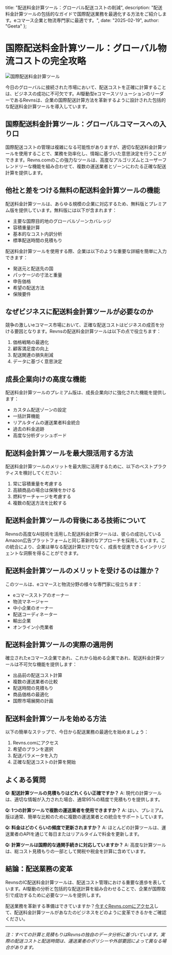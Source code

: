   title: "配送料金計算ツール：グローバル配送コストの削減",
  description: "配送料金計算ツールの包括的なガイドで国際配送業務を最適化する方法をご紹介します。eコマース企業と物流専門家に最適です。",
  date: "2025-02-19",
  author: "Geeta"
};

# 国際配送料金計算ツール：グローバル物流コストの完全攻略

![国際配送料金計算ツール](/images/blog/international-shipping-cost-calculator.jpeg)

今日のグローバルに接続された市場において、配送コストを正確に計算することは、ビジネスの成功に不可欠です。AI駆動型eコマースソリューションのリーダーであるRevnsは、企業の国際配送計算方法を革新するように設計された包括的な配送料金計算ツールを導入しています。

## 国際配送料金計算ツール：グローバルコマースへの入り口

国際配送コストの管理は複雑になる可能性がありますが、適切な配送料金計算ツールを使用することで、業務を効率化し、情報に基づいた意思決定を行うことができます。Revns.comのこの強力なツールは、高度なアルゴリズムとユーザーフレンドリーな機能を組み合わせて、複数の運送業者とゾーンにわたる正確な配送計算を提供します。

## 他社と差をつける無料の配送料金計算ツールの機能

配送料金計算ツールは、あらゆる規模の企業に対応するため、無料版とプレミアム版を提供しています。無料版には以下が含まれます：

- 主要な国際目的地のグローバルゾーンカバレッジ
- 容積重量計算
- 基本的なコスト内訳分析
- 標準配送時間の見積もり

配送料金計算ツールを使用する際、企業は以下のような重要な詳細を簡単に入力できます：

- 発送元と配送先の国
- パッケージの寸法と重量
- 申告価格
- 希望の配送方法
- 保険要件

## なぜビジネスに配送料金計算ツールが必要なのか

競争の激しいeコマース市場において、正確な配送コストはビジネスの成否を分ける要因となります。Revnsの配送料金計算ツールは以下の点で役立ちます：

1. 価格戦略の最適化
2. 顧客満足度の向上
3. 配送関連の損失削減
4. データに基づく意思決定

## 成長企業向けの高度な機能

配送料金計算ツールのプレミアム版は、成長企業向けに強化された機能を提供します：

- カスタム配送ゾーンの設定
- 一括計算機能
- リアルタイムの運送業者料金統合
- 過去の料金追跡
- 高度な分析ダッシュボード

## 配送料金計算ツールを最大限活用する方法

配送料金計算ツールのメリットを最大限に活用するために、以下のベストプラクティスを検討してください：

1. 常に容積重量を考慮する
2. 高額商品の場合は保険をかける
3. 燃料サーチャージを考慮する
4. 複数の配送方法を比較する

## 配送料金計算ツールの背後にある技術について

Revnsの高度なAI技術を活用した配送料金計算ツールは、彼らの成功しているAmazon広告プラットフォームと同じ革新的なアプローチを採用しています。この統合により、企業は単なる配送計算だけでなく、成長を促進できるインテリジェントな洞察を得ることができます。

## 配送料金計算ツールのメリットを受けるのは誰か？

このツールは、eコマースと物流分野の様々な専門家に役立ちます：

- eコマースストアのオーナー
- 物流マネージャー
- 中小企業のオーナー
- 配送コーディネーター
- 輸出企業
- オンライン小売業者

## 配送料金計算ツールの実際の適用例

確立されたeコマース企業であれ、これから始める企業であれ、配送料金計算ツールは不可欠な機能を提供します：

- 出品前の配送コスト計算
- 複数の運送業者の比較
- 配送時間の見積もり
- 商品価格の最適化
- 国際市場展開の計画

## 配送料金計算ツールを始める方法

以下の簡単なステップで、今日から配送業務の最適化を始めましょう：

1. Revns.comにアクセス
2. 希望のプランを選択
3. 配送パラメータを入力
4. 正確な配送コストの計算を開始

## よくある質問

**Q: 配送計算ツールの見積もりはどれくらい正確ですか？**
A: 現代の計算ツールは、適切な情報が入力された場合、通常95%の精度で見積もりを提供します。

**Q: 1つの計算ツールで複数の運送業者を使用できますか？**
A: はい、プレミアム版は通常、簡単な比較のために複数の運送業者との統合をサポートしています。

**Q: 料金はどのくらいの頻度で更新されますか？**
A: ほとんどの計算ツールは、運送業者のAPIを通じて毎日またはリアルタイムで料金を更新します。

**Q: 計算ツールは国際的な通関手続きに対応していますか？**
A: 高度な計算ツールは、総コスト見積もりの一部として関税や税金を計算に含めています。

## 結論：配送業務の変革

RevnsのIC配送料金計算ツールは、配送コスト管理における重要な進歩を表しています。AI駆動の分析と包括的な配送計算を組み合わせることで、企業が国際取引で成功するために必要なツールを提供します。

配送業務を革新する準備はできていますか？[今すぐRevns.comにアクセス](https://www.revns.com/demo)して、配送料金計算ツールがあなたのビジネスをどのように変革できるかをご確認ください。

---

*注：すべての計算と見積もりはRevnsの独自のデータ分析に基づいています。実際の配送コストと配送時間は、運送業者のポリシーや外部要因によって異なる場合があります。*